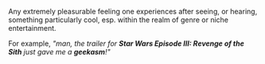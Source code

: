 Any extremely pleasurable feeling one experiences after seeing, or hearing, something particularly cool, esp. within the realm of genre or niche entertainment.

For example, ''"man, the trailer for '''Star Wars Episode III: Revenge of the Sith''' just gave me a '''geekasm'''!"''

{{rfdProto}}